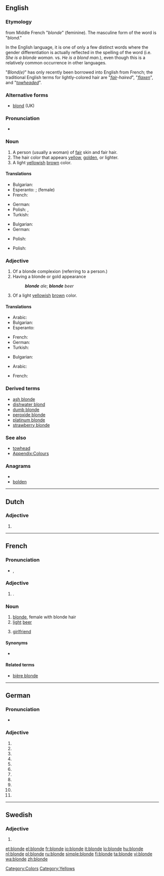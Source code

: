 ==English==

===Etymology===
from Middle French "''blonde''" (feminine). The masculine form of the word is "''blond''."

In the English language, it is one of only a few distinct words where the gender differentiation is actually reflected in the spelling of the word (i.e. ''She is a blonde woman.'' vs. ''He is a blond man.''), even though this is a relatively common occurrence in other languages.

"''Blond(e)''" has only recently been borrowed into English from French; the traditional English terms for lightly-colored hair are "''[[fair]]-haired''", "''[[flaxen]]''", and "''[[towhead|towheaded]]''".

===Alternative forms===
* [[blond]] (UK)

===Pronunciation===
* {{IPA|/blɒnd/}}

===Noun===
{{en-noun}}

# A person (usually a woman) of [[fair]] skin and fair hair.
# The hair color that appears [[yellow]], [[golden]], or lighter.
# A light [[yellow]]ish [[brown]] color.
#: {{color panel|F8E8A7}}

====Translations====
{{trans-top|a person}}
* Bulgarian: {{t-|bg|блондинка|f}}
* Esperanto: {{t-|eo|blondulo|xs=Esperanto}}; {{t-|eo|blondulino|xs=Esperanto}} (female)
* French: {{t+|fr|blonde|f}}
{{trans-mid}}
* German: {{t|de|Blondine|f}}
* Polish: {{t+|pl|blondyn|m}}, {{t+|pl|blondynka|f}}
* Turkish: {{t|tr|sarışın}}
{{trans-bottom}}

{{trans-top|a hair color}}
* Bulgarian: {{t|bg|руса коса}}
* German: {{t-|de|Blond|n}}
{{trans-mid}}
* Polish: {{t+|pl|blond|m}}
{{trans-bottom}}

{{trans-top|a light yellowish color}}
* Polish: {{t+|pl|blond|m}}
{{trans-mid}}
{{trans-bottom}}

===Adjective===
{{en-adj|blonder|blondest|more}}

# Of a blonde complexion (referring to a person.)
# Having a blonde or gold appearance
#: '''''blonde''' ale''; '''''blonde''' beer''
# Of a light [[yellow]]ish [[brown]] color.

====Translations====
{{trans-top|of a blonde complexion}}
* Arabic: {{t|ar|شقراء|f|alt=شَقْراء|tr=shaqra'}}
* Bulgarian: {{t|bg|рус}}
* Esperanto: {{t-|eo|blonda|xs=Esperanto}}
{{trans-mid}}
* French: {{t+|fr|blonde}}
* German: {{t+|de|blond}}
* Turkish: {{t|tr|sarışın}}
{{trans-bottom}}

{{trans-top|having a blonde or gold appearance}}
* Bulgarian: {{t|bg|златист}}
{{trans-mid}}
{{trans-bottom}}

{{trans-top|of a light brown color}}
* Arabic: {{t|ar|شقراء|f|alt=شَقْراء|tr=shaqra'}}
{{trans-mid}}
* French: {{t+|fr|blonde}}
{{trans-bottom}}

===Derived terms===
* [[ash blonde]]
* [[dishwater blond]]
* [[dumb blonde]]
* [[peroxide blonde]]
* [[platinum blonde]]
* [[strawberry blonde]]

===See also===
* [[towhead]]
* [[Appendix:Colours]]

===Anagrams===
* {{alphagram|bdelno}}
* [[bolden#English|bolden]]

[[Category:Colors]]
[[Category:Yellows]]

----

==Dutch==

===Adjective===
{{infl|nl}}

# {{nl-adj-form|f=infl|blond}}

----

==French==

===Pronunciation===
* {{IPA|lang=fr|/blɔ̃d/}}, {{SAMPA|lang=fr|/blO~d/}}

===Adjective===
{{infl|fr|adjective form|g=f}}

# {{feminine of|blond|lang=fr}}.

===Noun===
{{fr-noun|f}}

# [[blonde]], female with blonde hair
# [[light]] [[beer]]
# {{Canada|informal|lang=fr}} [[girlfriend]]

====Synonyms====
* {{sense|girlfriend}} {{l|fr|chum}}

====Related terms====
* [[bière blonde]]

----

==German==

===Pronunciation===
* {{IPA|/ˈblɔndə/|lang=de}}

===Adjective===
{{infl|de|adjective form}}

# {{de-form-adj|s|f|n|blond}}
# {{de-form-adj|s|f|a|blond}}
# {{de-form-adj|s|p|n|blond}}
# {{de-form-adj|s|p|a|blond}}
# {{de-form-adj|w|m|n|blond}}
# {{de-form-adj|w|f|n|blond}}
# {{de-form-adj|w|f|a|blond}}
# {{de-form-adj|w|n|n|blond}}
# {{de-form-adj|w|n|a|blond}}
# {{de-form-adj|m|f|n|blond}}
# {{de-form-adj|m|f|a|blond}}

----

==Swedish==

===Adjective===
{{infl|sv|adjective form}}

# {{sv-adj-form-abs-def-m|blond}}

[[et:blonde]]
[[el:blonde]]
[[fr:blonde]]
[[io:blonde]]
[[it:blonde]]
[[lo:blonde]]
[[hu:blonde]]
[[nl:blonde]]
[[pl:blonde]]
[[ru:blonde]]
[[simple:blonde]]
[[fi:blonde]]
[[ta:blonde]]
[[vi:blonde]]
[[wa:blonde]]
[[zh:blonde]]